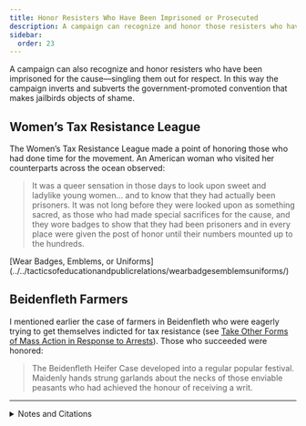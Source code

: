 ```yaml
---
title: Honor Resisters Who Have Been Imprisoned or Prosecuted
description: A campaign can recognize and honor those resisters who have been imprisoned for the cause.
sidebar:
  order: 23
---
```


A campaign can also recognize and honor resisters who have been imprisoned for the cause—singling them out for respect.
In this way the campaign inverts and subverts the government-promoted convention that makes jailbirds objects of shame.

## <Badge text="Example" size="medium" /> Women’s Tax Resistance League

The Women’s Tax Resistance League made a point of honoring those who had done time for the movement.
An American woman who visited her counterparts across the ocean observed:

> It was a queer sensation in those days to look upon sweet and ladylike young women… and to know that they had actually been prisoners.
> It was not long before they were looked upon as something sacred, as those who had made special sacrifices for the cause, and they wore badges to show that they had been prisoners and in every place were given the post of honor until their numbers mounted up to the hundreds.

<Aside type="tip" title="See also">
[Wear Badges, Emblems, or Uniforms](../../tacticsofeducationandpublicrelations/wearbadgesemblemsuniforms/)
</Aside>

## <Badge text="Example" size="medium" /> Beidenfleth Farmers

I mentioned earlier the case of farmers in Beidenfleth who were eagerly trying to get themselves indicted for tax resistance (see [Take Other Forms of Mass Action in Response to Arrests](../massresponsetoarrests/)).
Those who succeeded were honored:

> The Beidenfleth Heifer Case developed into a regular popular festival.
> Maidenly hands strung garlands about the necks of those enviable peasants who had achieved the honour of receiving a writ.

<hr />

<details>
<summary>Notes and Citations</summary>

* Colby, Clara Bewick “Suffragists and English Relief” <i>Washington Herald</i> 18 October 1914, p. 7
* von Salomon, Ernst <i>Fragebogen</i> (English translation, Doubleday, 1955), [p. 134](https://archive.org/details/fragebogenquesti00salo/page/134/mode/1up)

</details>
